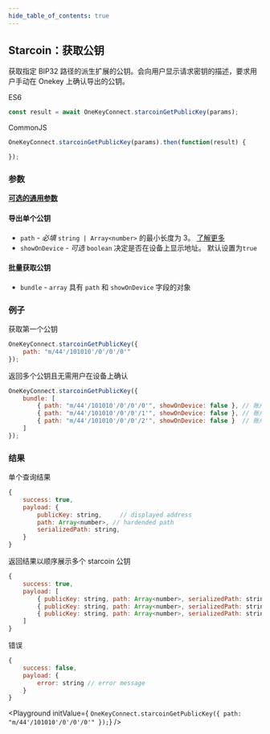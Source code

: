```yaml
---
hide_table_of_contents: true
---
```


## Starcoin：获取公钥

获取指定 BIP32 路径的派生扩展的公钥。会向用户显示请求密钥的描述，要求用户手动在 Onekey 上确认导出的公钥。

ES6
```javascript
const result = await OneKeyConnect.starcoinGetPublicKey(params);
```

CommonJS
```javascript
OneKeyConnect.starcoinGetPublicKey(params).then(function(result) {

});
```

### 参数

[**可选的通用参数**](./commonParams)

#### 导出单个公钥
- `path` - *必填* `string | Array<number>` 的最小长度为 3。 [了解更多](./path)
- `showOnDevice` - *可选* `boolean` 决定是否在设备上显示地址。 默认设置为`true`

#### 批量获取公钥

* `bundle` - `array` 具有 `path` 和 `showOnDevice` 字段的对象

### 例子

获取第一个公钥

```javascript
OneKeyConnect.starcoinGetPublicKey({
    path: "m/44'/101010'/0'/0'/0'"
});
```

返回多个公钥且无需用户在设备上确认

```javascript
OneKeyConnect.starcoinGetPublicKey({
    bundle: [
        { path: "m/44'/101010'/0'/0'/0'", showOnDevice: false }, // 账户 1
        { path: "m/44'/101010'/0'/0'/1'", showOnDevice: false }, // 账户 2
        { path: "m/44'/101010'/0'/0'/2'", showOnDevice: false }  // 账户 3
    ]
});
```

### 结果

单个查询结果

```javascript
{
    success: true,
    payload: {
        publicKey: string,     // displayed address
        path: Array<number>, // hardended path
        serializedPath: string,
    }
}
```

返回结果以顺序展示多个 starcoin 公钥

```javascript
{
    success: true,
    payload: [
        { publicKey: string, path: Array<number>, serializedPath: string }, // account 1
        { publicKey: string, path: Array<number>, serializedPath: string }, // account 2
        { publicKey: string, path: Array<number>, serializedPath: string }  // account 3
    ]
}
```

错误

```javascript
{
    success: false,
    payload: {
        error: string // error message
    }
}
```

<Playground
    initValue={
`OneKeyConnect.starcoinGetPublicKey({
    path: "m/44'/101010'/0'/0'/0'"
});`}
/>
